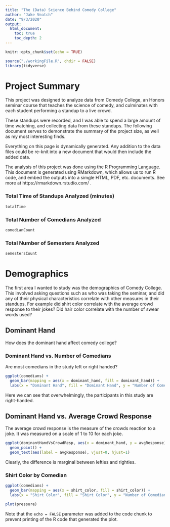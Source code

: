 ```yaml
---
title: "The (Data) Science Behind Comedy College"
author: "Jake Veatch"
date: "9/3/2020"
output:
  html_document:
    toc: true
    toc_depth: 2
---
```


```r
knitr::opts_chunk$set(echo = TRUE)

source("./workingFile.R", chdir = FALSE)
library(tidyverse)

```

# Project Summary

This project was designed to analyze data from Comedy College, an Honors seminar course that teaches the science of comedy, and culminates with each student performing a standup to a live crowd.

These standups were recorded, and I was able to spend a large amount of time watching, and collecting data from these standups. The following document serves to demonstrate the summary of the project size, as well as my most interesting finds.

Everything on this page is dynamically generated. Any addition to the data files could be re-knit into a new document that would then include the added data.

The analysis of this project was done using the R Programming Language. This document is generated using RMarkdown, which allows us to run R code, and embed the outputs into a simgle HTML, PDF, etc. documents. See more at https://rmarkdown.rstudio.com/ .

### Total Time of Standups Analyzed (minutes)
```r
totalTime
```

### Total Number of Comedians Analyzed
```r
comedianCount
```

### Total Number of Semesters Analyzed
```r
semestersCount
```

# Demographics

The first area I wanted to study was the demographics of Comedy College. This involved asking questions such as who was taking the seminar, and did any of their physical characteristics correlate with other measures in their standups. For example did shirt color correlate with the average crowd response to their jokes? Did hair color correlate with the number of swear words used?

## Dominant Hand

How does the dominant hand affect comedy college?

### Dominant Hand vs. Number of Comedians

Are most comedians in the study left or right handed?

```r
ggplot(comedians) +
  geom_bar(mapping = aes(x = dominant_hand, fill = dominant_hand)) +
  labs(x = "Dominant Hand", fill = "Dominant Hand", y = "Number of Comedians")
```

Here we can see that overwhelmingly, the participants in this study are right-handed.

## Dominant Hand vs. Average Crowd Response

The average crowd response is the measure of the crowds reaction to a joke. It was measured on a scale of 1 to 10 for each joke.

```r
ggplot(dominantHandVsCrowdResp, aes(x = dominant_hand, y = avgResponse)) +
  geom_point() +
  geom_text(aes(label = avgResponse), vjust=0, hjust=1)
```

Clearly, the difference is marginal between lefties and righties.

### Shirt Color by Comedian

```r
ggplot(comedians) +
  geom_bar(mapping = aes(x = shirt_color, fill = shirt_color)) +
  labs(x = "Shirt Color", fill = "Shirt Color", y = "Number of Comedians")
```

```r
plot(pressure)
```

Note that the `echo = FALSE` parameter was added to the code chunk to prevent printing of the R code that generated the plot.

